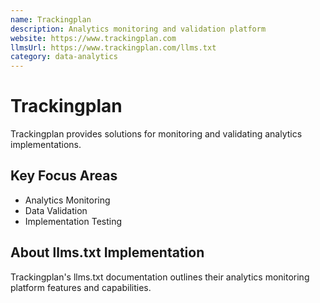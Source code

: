 ```yaml
---
name: Trackingplan
description: Analytics monitoring and validation platform
website: https://www.trackingplan.com
llmsUrl: https://www.trackingplan.com/llms.txt
category: data-analytics
---
```


# Trackingplan

Trackingplan provides solutions for monitoring and validating analytics implementations.

## Key Focus Areas

- Analytics Monitoring
- Data Validation
- Implementation Testing

## About llms.txt Implementation

Trackingplan's llms.txt documentation outlines their analytics monitoring platform features and capabilities.
